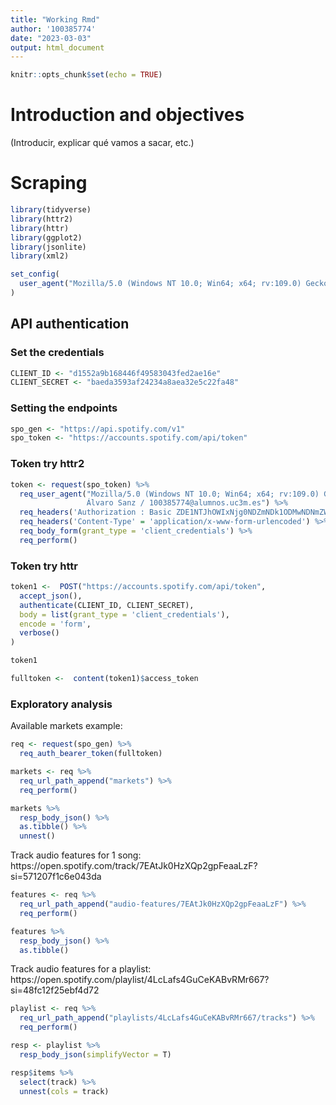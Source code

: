 ```yaml
---
title: "Working Rmd"
author: '100385774'
date: "2023-03-03"
output: html_document
---
```


```r
knitr::opts_chunk$set(echo = TRUE)
```

# Introduction and objectives
(Introducir, explicar qué vamos a sacar, etc.)

# Scraping

```r
library(tidyverse)
library(httr2)
library(httr)
library(ggplot2)
library(jsonlite)
library(xml2)

set_config(
  user_agent("Mozilla/5.0 (Windows NT 10.0; Win64; x64; rv:109.0) Gecko/20100101 Firefox/109.0; Alvaro Sanz / 100385774@alumnos.uc3m.es")
)
```


## API authentication

### Set the credentials

```r
CLIENT_ID <- "d1552a9b168446f49583043fed2ae16e"
CLIENT_SECRET <- "baeda3593af24234a8aea32e5c22fa48"
```

### Setting the endpoints

```r

spo_gen <- "https://api.spotify.com/v1"
spo_token <- "https://accounts.spotify.com/api/token"

```

### Token try httr2

```r
token <- request(spo_token) %>% 
  req_user_agent("Mozilla/5.0 (Windows NT 10.0; Win64; x64; rv:109.0) Gecko/20100101 Firefox/109.0; 
                 Álvaro Sanz / 100385774@alumnos.uc3m.es") %>% 
  req_headers('Authorization : Basic ZDE1NTJhOWIxNjg0NDZmNDk1ODMwNDNmZWQyYWUxNmU6YmFlZGEzNTkzYWYyNDIzNGE4YWVhMzJlNWMyMmZhNDg=') %>%
  req_headers('Content-Type' = 'application/x-www-form-urlencoded') %>% 
  req_body_form(grant_type = 'client_credentials') %>% 
  req_perform()

```

### Token try httr

```r
token1 <-  POST("https://accounts.spotify.com/api/token",
  accept_json(),
  authenticate(CLIENT_ID, CLIENT_SECRET), 
  body = list(grant_type = 'client_credentials'),
  encode = 'form',
  verbose()
)

token1

fulltoken <-  content(token1)$access_token
```

### Exploratory analysis

Available markets example: 
```r

req <- request(spo_gen) %>% 
  req_auth_bearer_token(fulltoken) 

markets <- req %>% 
  req_url_path_append("markets") %>% 
  req_perform()

markets %>% 
  resp_body_json() %>% 
  as.tibble() %>% 
  unnest()

```

Track audio features for 1 song: 
https://open.spotify.com/track/7EAtJk0HzXQp2gpFeaaLzF?si=571207f1c6e043da

```r
features <- req %>% 
  req_url_path_append("audio-features/7EAtJk0HzXQp2gpFeaaLzF") %>% 
  req_perform()

features %>% 
  resp_body_json() %>% 
  as.tibble()
```

Track audio features for a playlist: 
https://open.spotify.com/playlist/4LcLafs4GuCeKABvRMr667?si=48fc12f25ebf4d72


```r

playlist <- req %>% 
  req_url_path_append("playlists/4LcLafs4GuCeKABvRMr667/tracks") %>% 
  req_perform()

resp <- playlist %>% 
  resp_body_json(simplifyVector = T)

resp$items %>% 
  select(track) %>% 
  unnest(cols = track)
```

























